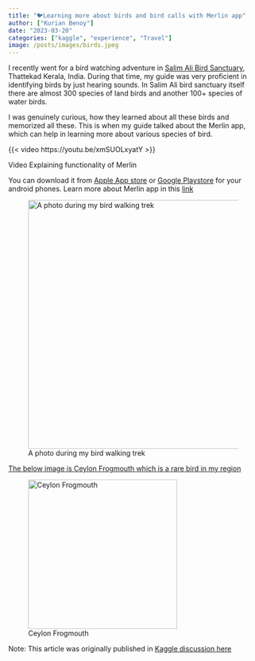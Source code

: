 ```yaml
---
title: "🐦Learning more about birds and bird calls with Merlin app"
author: ["Kurian Benoy"]
date: "2023-03-20"
categories: ["kaggle", "experience", "Travel"]
image: /posts/images/birds.jpeg
---
```


I recently went for a bird watching adventure in [Salim Ali Bird Sanctuary](https://en.wikipedia.org/wiki/Salim_Ali_Bird_Sanctuary), Thattekad Kerala, India. During that time, my guide was very proficient in identifying birds by just hearing sounds. In Salim Ali bird sanctuary itself there are almost 300 species of land birds and another 100+ species of water birds.

I was genuinely curious, how they learned about all these birds and memorized all these. This is when my guide talked about the Merlin app, which can help in learning more about various species of bird.

{{< video https://youtu.be/xmSUOLxyatY >}}

Video Explaining functionality of Merlin

You can download it from [Apple App store](https://apps.apple.com/us/app/merlin-bird-id-by-cornell-lab/id773457673) or [Google Playstore](https://play.google.com/store/apps/details?id=com.labs.merlinbirdid.app&hl=en&gl=US) for your android phones. Learn more about Merlin app in this [link](https://merlin.allaboutbirds.org/.)


![A photo during my bird walking trek](https://www.googleapis.com/download/storage/v1/b/kaggle-forum-message-attachments/o/inbox%2F1310697%2Fc0fa9ac858406ddcc9f644fc53054642%2FWhatsApp%20Image%202023-03-20%20at%209.25.36%20AM.jpeg?generation=1679301145365560&alt=media){width=500}

[The below image is Ceylon Frogmouth which is a rare bird in my region](https://en.wikipedia.org/wiki/Sri_Lanka_frogmouth)

![Ceylon Frogmouth](https://www.googleapis.com/download/storage/v1/b/kaggle-forum-message-attachments/o/inbox%2F1310697%2F2e84ee1ef3b246d9bcee2cd5757f4a05%2FWhatsApp%20Image%202023-03-20%20at%209.25.45%20AM.jpeg?generation=1679301247043893&alt=media){width=300 fig-align="left"}

Note: This article was originally published in [Kaggle discussion here](https://www.kaggle.com/competitions/birdclef-2023/discussion/396029#2188836)
